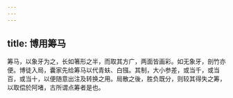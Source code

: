 ```yaml
---
---
---
```

title: 博用筹马
---



筹马，以象牙为之，长如箸形之半，而取其方广，两面皆画彩。如无象牙，剖竹亦便。博徒入局，囊家先给筹马以代青蚨、白镪。其制，大小参差，或当千，或当百，或当十，以便随意出注及转换之用。局散之後，胜负既分，则较其得失之筹，以取偿於阿堵，古所谓点筹者是也。